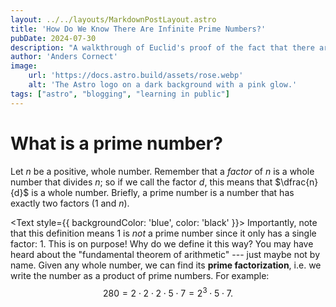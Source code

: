 ```yaml
---
layout: ../../layouts/MarkdownPostLayout.astro
title: 'How Do We Know There Are Infinite Prime Numbers?'
pubDate: 2024-07-30
description: "A walkthrough of Euclid's proof of the fact that there are infinitely many prime numbers, meant for non-mathematicians."
author: 'Anders Cornect'
image:
    url: 'https://docs.astro.build/assets/rose.webp'
    alt: 'The Astro logo on a dark background with a pink glow.'
tags: ["astro", "blogging", "learning in public"]
---
```


# What is a prime number?

Let $n$ be a positive, whole number. Remember that a *factor* of $n$ is a whole number that divides $n$; so if we call the factor $d$, this means that $\dfrac{n}{d}$ is 
a whole number. Briefly, a prime number is a number that has exactly two factors (1 and $n$).

<Text style={{
    backgroundColor: 'blue',
    color: 'black'
}}>
    Importantly, note that this definition means 1 is *not* a prime number since it only has a single factor: 1. This is on purpose! Why do we define it this way?
    You may have heard about the "fundamental theorem of arithmetic" --- just maybe not by name. Given any whole number, we can find its **prime factorization**,
    i.e. we write the number as a product of prime numbers. For example:
    $$ 280 = 2 \cdot 2 \cdot 2 \cdot 5 \cdot 7 = 2^3 \cdot 5 \cdot 7. $$
</Text>